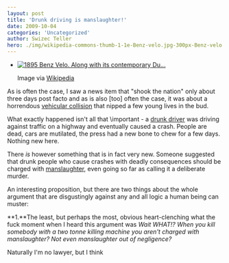 ```yaml
---
layout: post
title: 'Drunk driving is manslaughter!'
date: 2009-10-04
categories: 'Uncategorized'
author: Swizec Teller
hero: ./img/wikipedia-commons-thumb-1-1e-Benz-velo.jpg-300px-Benz-velo.jpg
---
```

- [![1895 Benz Velo. Along with its contemporary Du...](./img/wikipedia-commons-thumb-1-1e-Benz-velo.jpg-300px-Benz-velo.jpg "1895 Benz Velo. Along with its contemporary Du...")](http://commons.wikipedia.org/wiki/Image:Benz-velo.jpg)

  Image via [Wikipedia](http://commons.wikipedia.org/wiki/Image:Benz-velo.jpg)

As is often the case, I saw a news item that "shook the nation" only about three days post facto and as is also \[too] often the case, it was about a horrendous [vehicular collision](http://en.wikipedia.org/wiki/Car_accident "Car accident") that nipped a few young lives in the bud.



What exactly happened isn't all that \\important - a [drunk driver](http://en.wikipedia.org/wiki/Drunk_driving_%28United_States%29 "Drunk driving (United States)") was driving against traffic on a highway and eventually caused a crash. People are dead, cars are mutilated, the press had a new bone to chew for a few days. Nothing new here.



There _is_ however something that is in fact very new. Someone suggested that drunk people who cause crashes with deadly consequences should be charged with [manslaughter](http://en.wikipedia.org/wiki/Manslaughter "Manslaughter"), even going so far as calling it a deliberate murder.



An interesting proposition, but there are two things about the whole argument that are disgustingly against any and all logic a human being can muster:



**1.**The least, but perhaps the most, obvious heart-clenching what the fuck moment when I heard this argument was _Wait WHAT!? When you kill somebody with a two tonne killing machine you aren't charged with manslaughter? Not even manslaughter out of negligence?_



Naturally I'm no lawyer, but I think